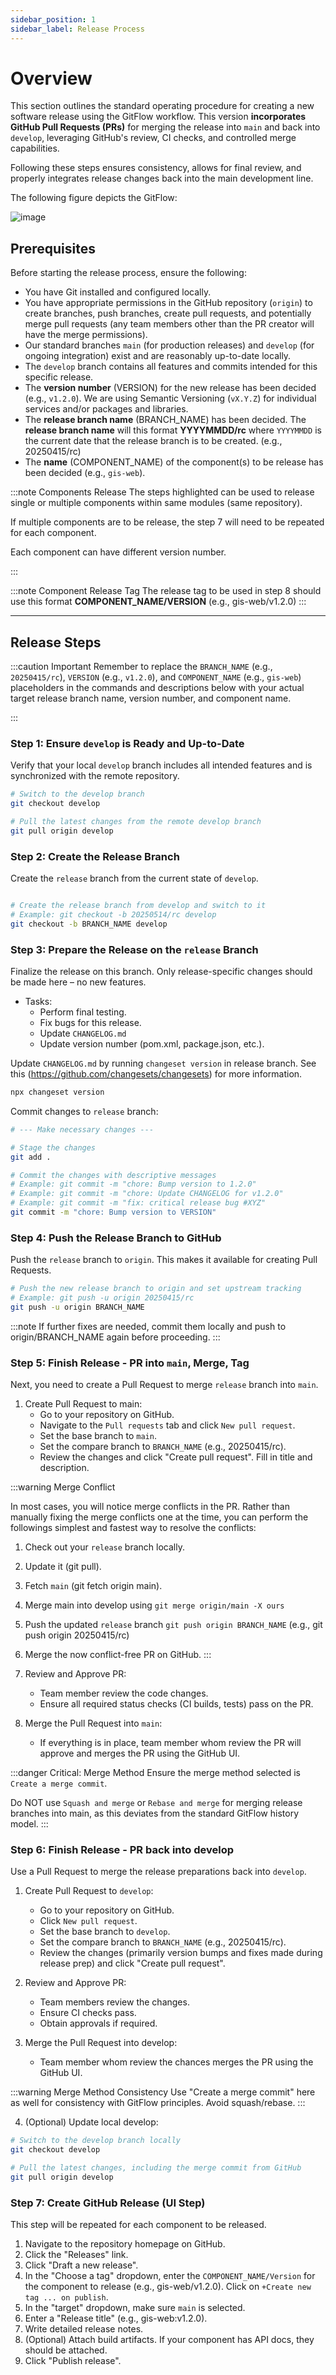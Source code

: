 ```yaml
---
sidebar_position: 1
sidebar_label: Release Process
---
```


# Overview

This section outlines the standard operating procedure for creating a new software release using the GitFlow workflow. 
This version **incorporates GitHub Pull Requests (PRs)** for merging the release into `main` and back into `develop`, leveraging GitHub's review, CI checks, 
and controlled merge capabilities.

Following these steps ensures consistency, allows for final review, and properly integrates release changes back into the main development line.

The following figure depicts the GitFlow:

![image](/img/gitflow.png)

## Prerequisites

Before starting the release process, ensure the following:

* You have Git installed and configured locally.
* You have appropriate permissions in the GitHub repository (`origin`) to create branches, push branches, create pull requests, and potentially merge pull requests 
(any team members other than the PR creator will have the merge permissions).
* Our standard branches `main` (for production releases) and `develop` (for ongoing integration) exist and are reasonably up-to-date locally.
* The `develop` branch contains all features and commits intended for this specific release.
* The **version number** (VERSION) for the new release has been decided (e.g., `v1.2.0`). We are using Semantic Versioning (`vX.Y.Z`) for individual services and/or packages and libraries.
* The **release branch name** (BRANCH_NAME) has been decided. The **release branch name** will this format **YYYYMMDD/rc** where `YYYYMMDD` is the current date that the release branch is to be created.
(e.g., 20250415/rc) 
* The **name** (COMPONENT_NAME) of the component(s) to be release has been decided (e.g., `gis-web`).  

:::note Components Release
The steps highlighted can be used to release single or multiple components within same modules (same repository). 

If multiple components are to be release, the step 7 will need to be repeated for each component.

Each component can have different version number.

:::

:::note Component Release Tag
The release tag to be used in step 8 should use this format **COMPONENT_NAME/VERSION** (e.g., gis-web/v1.2.0)
:::



---

## Release Steps

:::caution Important
Remember to replace the `BRANCH_NAME` (e.g., `20250415/rc`), `VERSION` (e.g., `v1.2.0`), and `COMPONENT_NAME` (e.g., `gis-web`) placeholders in the commands and 
descriptions below with your actual target release branch name, version number, and component name.

:::

### Step 1: Ensure `develop` is Ready and Up-to-Date

Verify that your local `develop` branch includes all intended features and is synchronized with the remote repository.

```bash title="Bash"
# Switch to the develop branch
git checkout develop

# Pull the latest changes from the remote develop branch
git pull origin develop
```

### Step 2: Create the Release Branch

Create the `release` branch from the current state of `develop`.

```bash title="Bash"

# Create the release branch from develop and switch to it
# Example: git checkout -b 20250514/rc develop
git checkout -b BRANCH_NAME develop
```

### Step 3: Prepare the Release on the `release` Branch

Finalize the release on this branch. Only release-specific changes should be made here – no new features.

* Tasks:
    * Perform final testing.
    * Fix bugs for this release.
    * Update `CHANGELOG.md`
    * Update version number (pom.xml, package.json, etc.).

Update `CHANGELOG.md` by running `changeset version` in release branch. 
See this (https://github.com/changesets/changesets) for more information.

```bash title="Bash"
npx changeset version
```

Commit changes to `release` branch:

```bash title="Bash"
# --- Make necessary changes ---

# Stage the changes
git add .

# Commit the changes with descriptive messages
# Example: git commit -m "chore: Bump version to 1.2.0"
# Example: git commit -m "chore: Update CHANGELOG for v1.2.0"
# Example: git commit -m "fix: critical release bug #XYZ"
git commit -m "chore: Bump version to VERSION"
```


### Step 4: Push the Release Branch to GitHub

Push the `release` branch to `origin`. This makes it available for creating Pull Requests.

```bash title="Bash"
# Push the new release branch to origin and set upstream tracking
# Example: git push -u origin 20250415/rc
git push -u origin BRANCH_NAME
```

:::note
If further fixes are needed, commit them locally and push to origin/BRANCH_NAME again before proceeding.
:::


### Step 5: Finish Release - PR into `main`, Merge, Tag

Next, you need to create a Pull Request to merge `release` branch into `main`.

1. Create Pull Request to main:
    * Go to your repository on GitHub.
    * Navigate to the `Pull requests` tab and click `New pull request`.
    * Set the base branch to `main`.
    * Set the compare branch to `BRANCH_NAME` (e.g., 20250415/rc).
    * Review the changes and click "Create pull request". Fill in title and description.

:::warning Merge Conflict

In most cases, you will notice merge conflicts in the PR.
Rather than manually fixing the merge conflicts one at the time, you can perform the followings simplest and fastest way to resolve the conflicts:

1. Check out your `release` branch locally.
2. Update it (git pull).
3. Fetch `main` (git fetch origin main).
4. Merge main into develop using `git merge origin/main -X ours`
5. Push the updated `release` branch `git push origin BRANCH_NAME` (e.g., git push origin 20250415/rc) 
6. Merge the now conflict-free PR on GitHub.
:::

2. Review and Approve PR:
    * Team member review the code changes.
    * Ensure all required status checks (CI builds, tests) pass on the PR.
    
3. Merge the Pull Request into `main`:
    * If everything is in place, team member whom review the PR will approve and merges the PR using the GitHub UI.

:::danger Critical: Merge Method
Ensure the merge method selected is `Create a merge commit`. 

Do NOT use `Squash and merge` or `Rebase and merge` for merging release branches into main, as this deviates from the standard GitFlow history model. 
:::




### Step 6: Finish Release - PR back into develop

Use a Pull Request to merge the release preparations back into `develop`.

1. Create Pull Request to `develop`:
    * Go to your repository on GitHub.
    * Click `New pull request`.
    * Set the base branch to `develop`.
    * Set the compare branch to `BRANCH_NAME` (e.g., 20250415/rc).
    * Review the changes (primarily version bumps and fixes made during release prep) and click "Create pull request".

2. Review and Approve PR:
    * Team members review the changes.
    * Ensure CI checks pass.
    * Obtain approvals if required.

3. Merge the Pull Request into develop:
    * Team member whom review the chances merges the PR using the GitHub UI.

:::warning Merge Method Consistency
Use "Create a merge commit" here as well for consistency with GitFlow principles. Avoid squash/rebase.
:::

4. (Optional) Update local develop:

```bash title="Bash"
# Switch to the develop branch locally
git checkout develop

# Pull the latest changes, including the merge commit from GitHub
git pull origin develop
```

### Step 7: Create GitHub Release (UI Step)

This step will be repeated for each component to be released.

1. Navigate to the repository homepage on GitHub.
2. Click the "Releases" link.
3. Click "Draft a new release".
4. In the "Choose a tag" dropdown, enter the `COMPONENT_NAME/Version` for the component to release (e.g., gis-web/v1.2.0). Click on `+Create new tag ... on publish`.
5. In the "target" dropdown, make sure `main` is selected.
6. Enter a "Release title" (e.g., gis-web:v1.2.0).
7. Write detailed release notes.
8. (Optional) Attach build artifacts. If your component has API docs, they should be attached.
9. Click "Publish release".
